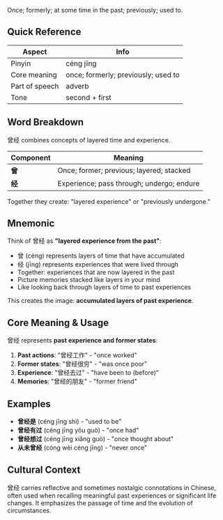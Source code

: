 Once; formerly; at some time in the past; previously; used to.

## Quick Reference

| Aspect         | Info                                |
| -------------- | ----------------------------------- |
| Pinyin         | céng jīng                           |
| Core meaning   | once; formerly; previously; used to |
| Part of speech | adverb                              |
| Tone           | second + first                      |

## Word Breakdown

曾经 combines concepts of layered time and experience.

| Component | Meaning                                   |
| --------- | ----------------------------------------- |
| **曾**    | Once; former; previous; layered; stacked  |
| **经**    | Experience; pass through; undergo; endure |

Together they create: "layered experience" or "previously undergone."

## Mnemonic

Think of 曾经 as **"layered experience from the past"**:

- 曾 (céng) represents layers of time that have accumulated
- 经 (jīng) represents experiences that were lived through
- Together: experiences that are now layered in the past
- Picture memories stacked like layers in your mind
- Like looking back through layers of time to past experiences

This creates the image: **accumulated layers of past experience**.

## Core Meaning & Usage

曾经 represents **past experience and former states**:

1. **Past actions**: "曾经工作" - "once worked"
2. **Former states**: "曾经很穷" - "was once poor"
3. **Experience**: "曾经去过" - "have been to (before)"
4. **Memories**: "曾经的朋友" - "former friend"

## Examples

- **曾经是** (céng jīng shì) - "used to be"
- **曾经有过** (céng jīng yǒu guò) - "once had"
- **曾经想过** (céng jīng xiǎng guò) - "once thought about"
- **从未曾经** (cóng wèi céng jīng) - "never once"

## Cultural Context

曾经 carries reflective and sometimes nostalgic connotations in Chinese, often used when recalling
meaningful past experiences or significant life changes. It emphasizes the passage of time and the
evolution of circumstances.

